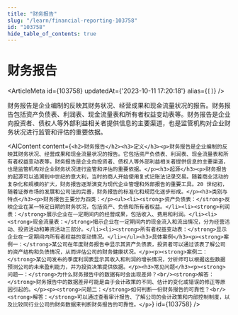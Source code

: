 ```yaml
---
title: "财务报告"
slug: "/learn/financial-reporting-103758"
id: "103758"
hide_table_of_contents: true
---
```



# 财务报告

<ArticleMeta id={103758} updatedAt={'2023-10-11 17:20:18'} alias={`[]`} />
<div className='border-solid border-b border-t-0 my-4 border-[var(--ifm-color-gray-300)]' />

财务报告是企业编制的反映其财务状况、经营成果和现金流量状况的报告。财务报告包括资产负债表、利润表、现金流量表和所有者权益变动表等。财务报告是企业向投资者、债权人等外部利益相关者提供信息的主要渠道，也是监管机构对企业财务状况进行监管和评估的重要依据。

<AIContent content={`<h2>财务报告</h2><h3>定义</h3><p>财务报告是企业编制的反映其财务状况、经营成果和现金流量状况的报告。它包括资产负债表、利润表、现金流量表和所有者权益变动表等。财务报告是企业向投资者、债权人等外部利益相关者提供信息的主要渠道，也是监管机构对企业财务状况进行监管和评估的重要依据。</p><h3>起源</h3><p>财务报告的起源可以追溯到中世纪的意大利，当时的商人开始使用复式记账法记录交易。随着商业活动的复杂化和规模的扩大，财务报告逐渐演变为现代企业管理和外部报告的重要工具。20 世纪初，随着证券市场的发展和公司法的完善，财务报告的标准化和规范化逐步形成。</p><h3>类别与特点</h3><p>财务报告主要分为四类：</p><ul><li><strong>资产负债表：</strong>反映企业在某一特定日期的财务状况，包括资产、负债和所有者权益。</li><li><strong>利润表：</strong>展示企业在一定期间内的经营成果，包括收入、费用和利润。</li><li><strong>现金流量表：</strong>揭示企业在一定期间内的现金流入和流出情况，分为经营活动、投资活动和筹资活动三部分。</li><li><strong>所有者权益变动表：</strong>显示企业在一定期间内所有者权益的变动情况。</li></ul><h3>具体案例</h3><p><strong>案例一：</strong>某公司在年度财务报告中显示其资产负债表，投资者可以通过该表了解公司的资产结构和负债情况，从而评估公司的财务健康状况。</p><p><strong>案例二：</strong>某公司发布的季度利润表显示其收入和利润的增长情况，分析师可以根据这些数据预测公司的未来盈利能力，并为投资决策提供依据。</p><h3>常见问题</h3><p><strong>问题一：</strong>为什么财务报告中的数据有时会出现差异？<br/><strong>解答：</strong>财务报告中的数据差异可能是由于会计政策的不同、估计的变化或错误的修正等原因引起的。</p><p><strong>问题二：</strong>如何判断一份财务报告的可靠性？<br/><strong>解答：</strong>可以通过查看审计报告、了解公司的会计政策和内部控制制度，以及比较同行业公司的财务数据来判断财务报告的可靠性。</p>`} id={103758} />
